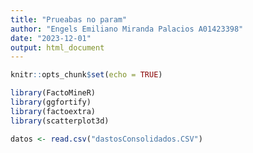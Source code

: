 ```yaml
---
title: "Prueabas no param"
author: "Engels Emiliano Miranda Palacios A01423398"
date: "2023-12-01"
output: html_document
---
```


```r
knitr::opts_chunk$set(echo = TRUE)
```

```r
library(FactoMineR)
library(ggfortify)
library(factoextra)
library(scatterplot3d)
```

```r
datos <- read.csv("dastosConsolidados.CSV")
```
